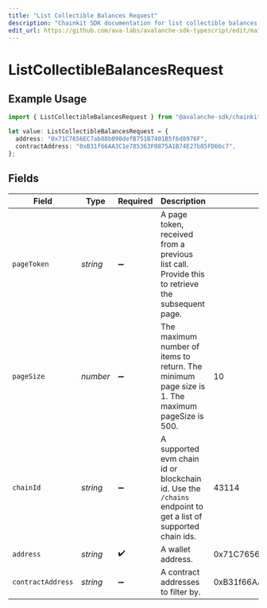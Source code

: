 ```yaml
---
title: "List Collectible Balances Request"
description: "Chainkit SDK documentation for list collectible balances request"
edit_url: https://github.com/ava-labs/avalanche-sdk-typescript/edit/main/chainkit/docs/models/operations/listcollectiblebalancesrequest.md
---
```


# ListCollectibleBalancesRequest

## Example Usage

```typescript
import { ListCollectibleBalancesRequest } from "@avalanche-sdk/chainkit/models/operations";

let value: ListCollectibleBalancesRequest = {
  address: "0x71C7656EC7ab88b098defB751B7401B5f6d8976F",
  contractAddress: "0xB31f66AA3C1e785363F0875A1B74E27b85FD66c7",
};
```

## Fields

| Field                                                                                                       | Type                                                                                                        | Required                                                                                                    | Description                                                                                                 | Example                                                                                                     |
| ----------------------------------------------------------------------------------------------------------- | ----------------------------------------------------------------------------------------------------------- | ----------------------------------------------------------------------------------------------------------- | ----------------------------------------------------------------------------------------------------------- | ----------------------------------------------------------------------------------------------------------- |
| `pageToken`                                                                                                 | *string*                                                                                                    | :heavy_minus_sign:                                                                                          | A page token, received from a previous list call. Provide this to retrieve the subsequent page.             |                                                                                                             |
| `pageSize`                                                                                                  | *number*                                                                                                    | :heavy_minus_sign:                                                                                          | The maximum number of items to return. The minimum page size is 1. The maximum pageSize is 500.             | 10                                                                                                          |
| `chainId`                                                                                                   | *string*                                                                                                    | :heavy_minus_sign:                                                                                          | A supported evm chain id or blockchain id. Use the `/chains` endpoint to get a list of supported chain ids. | 43114                                                                                                       |
| `address`                                                                                                   | *string*                                                                                                    | :heavy_check_mark:                                                                                          | A wallet address.                                                                                           | 0x71C7656EC7ab88b098defB751B7401B5f6d8976F                                                                  |
| `contractAddress`                                                                                           | *string*                                                                                                    | :heavy_minus_sign:                                                                                          | A contract addresses to filter by.                                                                          | 0xB31f66AA3C1e785363F0875A1B74E27b85FD66c7                                                                  |